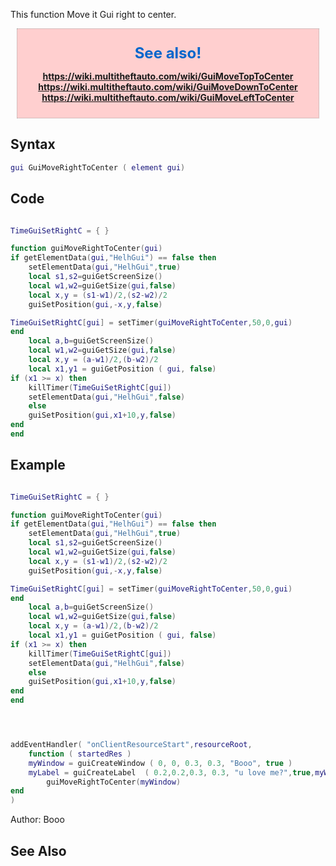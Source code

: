 {{Useless Function}}
<lowercasetitle></lowercasetitle>

This function Move it Gui right to center.


<div style="background: #FFCFCF; padding: 5px; font-weight:bold; border: 1px dotted #AAAAAA;padding:10px;margin:10px;"><center>
<font color="#0066cc"  size="5">See also!</font>

https://wiki.multitheftauto.com/wiki/GuiMoveTopToCenter
https://wiki.multitheftauto.com/wiki/GuiMoveDownToCenter
https://wiki.multitheftauto.com/wiki/GuiMoveLeftToCenter



</center></div>





==Syntax==
<syntaxhighlight lang="lua">gui GuiMoveRightToCenter ( element gui)</syntaxhighlight>


==Code==
<syntaxhighlight lang="lua">

TimeGuiSetRightC = { }

function guiMoveRightToCenter(gui)
if getElementData(gui,"HelhGui") == false then
	setElementData(gui,"HelhGui",true)
    local s1,s2=guiGetScreenSize()
    local w1,w2=guiGetSize(gui,false)
    local x,y = (s1-w1)/2,(s2-w2)/2
	guiSetPosition(gui,-x,y,false) 

TimeGuiSetRightC[gui] = setTimer(guiMoveRightToCenter,50,0,gui)
end
    local a,b=guiGetScreenSize()
    local w1,w2=guiGetSize(gui,false)
    local x,y = (a-w1)/2,(b-w2)/2
    local x1,y1 = guiGetPosition ( gui, false)
if (x1 >= x) then
    killTimer(TimeGuiSetRightC[gui])
	setElementData(gui,"HelhGui",false)
    else
    guiSetPosition(gui,x1+10,y,false)
end
end



</syntaxhighlight>



==Example==
<section name="Example" class="both" show="true">
<syntaxhighlight lang="lua">

TimeGuiSetRightC = { }

function guiMoveRightToCenter(gui)
if getElementData(gui,"HelhGui") == false then
	setElementData(gui,"HelhGui",true)
    local s1,s2=guiGetScreenSize()
    local w1,w2=guiGetSize(gui,false)
    local x,y = (s1-w1)/2,(s2-w2)/2
	guiSetPosition(gui,-x,y,false) 

TimeGuiSetRightC[gui] = setTimer(guiMoveRightToCenter,50,0,gui)
end
    local a,b=guiGetScreenSize()
    local w1,w2=guiGetSize(gui,false)
    local x,y = (a-w1)/2,(b-w2)/2
    local x1,y1 = guiGetPosition ( gui, false)
if (x1 >= x) then
    killTimer(TimeGuiSetRightC[gui])
	setElementData(gui,"HelhGui",false)
    else
    guiSetPosition(gui,x1+10,y,false)
end
end




addEventHandler( "onClientResourceStart",resourceRoot,
 	function ( startedRes )
	myWindow = guiCreateWindow ( 0, 0, 0.3, 0.3, "Booo", true )
	myLabel = guiCreateLabel  ( 0.2,0.2,0.3, 0.3, "u love me?",true,myWindow)
		guiMoveRightToCenter(myWindow)
end
)




</syntaxhighlight>
</section>

Author: Booo

==See Also==
{{Useful_Functions}}